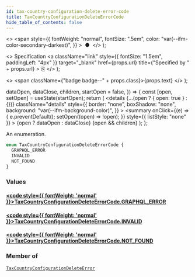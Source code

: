 ```yaml
---
id: tax-country-configuration-delete-error-code
title: TaxCountryConfigurationDeleteErrorCode
hide_table_of_contents: false
---
```


  <>
    <span
      style={{
        fontWeight: "normal",
        fontSize: ".5em",
        color: "var(--ifm-color-secondary-darkest)",
      }}
    >
      &nbsp;●&nbsp;
    </span>
  </>
);

  <>
    Specification
    <a
      className="link"
      style={{ fontSize: "1.5em", paddingLeft: "4px" }}
      target="\_blank"
      href={props.url}
      title={"Specified by " + props.url}
    >
      ⎘
    </a>
  </>
);

  <>
    <span className={"badge badge--" + props.class}>{props.text}</span>
  </>
);


  dataOpen,
  dataClose,
  children,
  startOpen = false,
}) => {
  const [open, setOpen] = useState(startOpen);
  return (
    <details
      {...(open ? { open: true } : {})}
      className="details"
      style={{
        border: "none",
        boxShadow: "none",
        background: "var(--ifm-background-color)",
      }}
    >
      <summary
        onClick={(e) => {
          e.preventDefault();
          setOpen((open) => !open);
        }}
        style={{ listStyle: "none" }}
      >
        {open ? dataOpen : dataClose}
      </summary>
      {open && children}
    </details>
  );
};

An enumeration.

```graphql
enum TaxCountryConfigurationDeleteErrorCode {
  GRAPHQL_ERROR
  INVALID
  NOT_FOUND
}
```

### Values

#### [<code style={{ fontWeight: 'normal' }}>TaxCountryConfigurationDeleteErrorCode.<b>GRAPHQL_ERROR</b></code>](#)

>

#### [<code style={{ fontWeight: 'normal' }}>TaxCountryConfigurationDeleteErrorCode.<b>INVALID</b></code>](#)

>

#### [<code style={{ fontWeight: 'normal' }}>TaxCountryConfigurationDeleteErrorCode.<b>NOT_FOUND</b></code>](#)

>

### Member of

[`TaxCountryConfigurationDeleteError`](../../../api-storefront/taxes/objects/tax-country-configuration-delete-error) <Badge class="secondary" text="object"/>
